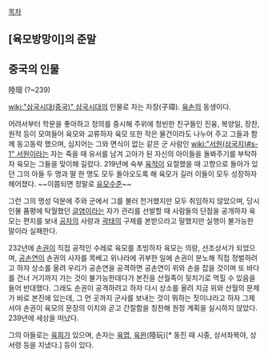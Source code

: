 [[목차]]
== [육모방망이]의 준말 ==
== 중국의 인물 ==
陸瑁
(?~239)

[[wiki:"삼국시대(중국)" 삼국시대]]의 인물로 자는 자장(子璋). [[육손]]의 동생이다.

어려서부터 학문을 좋아하고 정의를 중시해 주위에 청빈한 친구들인 진융, 복양일, 장찬, 원적 등이 모여들어 육모와 교류하자 육모 또한 작은 물건이라도 나누어 주고 그들과 함께 동고동락 했으며, 심지어는 그와 면식이 없는 같은 군 사람인 [[wiki:"서원(삼국지)#s-1" 서원]]이라는 자는 죽을 때 유서를 남겨 고아가 된 자신의 아이들을 돌봐주기를 부탁하자 육모는 그들을 맞이해 길렀다. 219년에 숙부 [[육적]]이 요절했을 때 고향으로 돌아가 있던 그의 아들 두 명과 딸 한 명도 모두 돌아오도록 해 육모가 길러 이들이 모두 성장하자 헤어졌다. ~~이쯤되면 정말로 [[유모]]수준~~

그런 그의 명성 덕분에 주와 군에서 그를 불러 천거했지만 모두 취임하지 않았으며, 당시 인물 품평에 탁월했던 [[글염]]이라는 자가 관리를 선발할 때 사람들의 단점을 공개하자 육모는 편지를 보내 [[공자]]의 사랑과 [[곽태]]의 구제를 본받으라고 말했지만 실행이 불가능한 말이라 실패한다.

232년에 [[손권]]이 직접 공적인 수레로 육모를 초빙하자 육모는 의랑, 선조상서가 되었으며, [[공손연]]이 손권의 사자를 목베고 위나라에 귀부한 일에 손권이 분노해 직접 정벌하려고 하자 상소를 올려 우리가 공손연을 공격하면 공손연이 위와 손을 잡을 것이며 또 바다를 건너 거기까지 가는 것이 불가능한데다가 본진을 산월족이 뒷치기로 먹힐 수 있음을 들어 반대했다. 그래도 손권이 공격하려고 하자 다시 상소를 올려 지금 위와 산월의 문제가 바로 본진에 있는데, 그 먼 곳까지 군사를 보내는 것이 뭐하는 짓이냐라고 하자 그제서야 손권이 육모의 문장의 이치와 곧고 간절함을 칭찬해 원정 계획을 실시하지 않았다. 239년에 세상을 떠났다.

그의 아들로는 [[육희]]가 있으며, 손자는 [[육엽]], [[육완]](陸玩)[* 동진 때 시중, 상서좌복야, 상서령 등을 지냈다.] 등이 있다.

